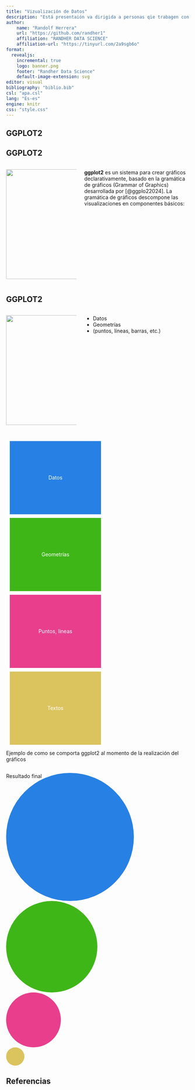 ```yaml
---
title: "Vizualización de Datos"
description: "Está presentaión va dirigida a personas qie trabagen con Data Science, no es un curso de introducción a R"
author: 
    name: "Randolf Herrera"
    url: "https://github.com/randher1"
    affiliation: "RANDHER DATA SCIENCE"
    affiliation-url: "https://tinyurl.com/2a9sgb6o"
format:
  revealjs:
    incremental: true
    logo: banner.png
    footer: "Randher Data Science"
    default-image-extension: svg
editor: visual
bibliography: "biblio.bib"
csl: "apa.csl"
lang: "Es-es"
engine: knitr
css: "style.css"
---
```

## GGPLOT2 {.center}


## GGPLOT2 {.center}
:::: {.columns}

::: {.column width="40%"}
![](ggplot2.png){width=300}
:::

::: {.column width="60%"}
**ggplot2** es un sistema para crear gráficos declarativamente, basado en la gramática de gráficos (Grammar of Graphics) desarrollada por [@ggplo22024]. La gramática de gráficos descompone las visualizaciones en componentes básicos:
:::

::::

## GGPLOT2 {.center}

:::: {.columns}

::: {.column width="40%"}
![](ggplot2.png){width=300}
:::

::: {.column width="60%" .incremental}
- Datos
- Geometrías
- (puntos, líneas, barras, etc.)
:::

::::



## {auto-animate=true auto-animate-easing="ease-in-out"}

::: {.r-hstack}
::: {data-id="box1" auto-animate-delay="0" style="background: #2780e3; width: 250px; height: 200px; margin: 10px; display: flex; justify-content: center; align-items: center; color: white;"}
Datos
:::

::: {data-id="box2" auto-animate-delay="0.1" style="background: #3fb618; width: 250px; height: 200px; margin: 10px; display: flex; justify-content: center; align-items: center; color: white;"}
Geometrías
:::

::: {data-id="box3" auto-animate-delay="0.2" style="background: #e83e8c; width: 250px; height: 200px; margin: 10px; display: flex; justify-content: center; align-items: center; color: white;"}
Puntos, lineas
:::

::: {data-id="box4" auto-animate-delay="0.2" style="background: #DBC35E; width: 250px; height: 200px; margin: 10px; display: flex; justify-content: center; align-items: center; color: white;"}
Textos
:::
:::
Ejemplo de como se comporta ggplot2 al momento de la realización del gráficos

## {auto-animate=true auto-animate-easing="ease-in-out"}

::: {.r-stack}
::: {data-id="box1" style="background: #2780e3; width: 350px; height: 350px; border-radius: 200px;"}
Resultado final 
:::

::: {data-id="box2" style="background: #3fb618; width: 250px; height: 250px; border-radius: 200px;"}
:::

::: {data-id="box3" style="background: #e83e8c; width: 150px; height: 150px; border-radius: 200px;"}
:::
::: {data-id="box4" style="background: #DBC35E; width: 50px; height: 50px; border-radius: 200px;"}
:::
:::

## Referencias
::: {#refs}
:::
